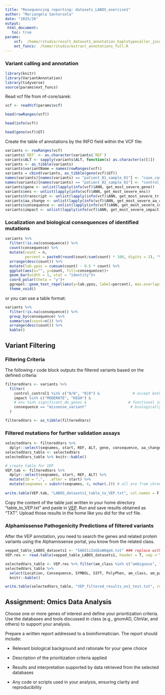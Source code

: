 ```yaml
---
title: "Resequencing reporting: datasets_LABOS_exercise1"
author: "Mariangela Santorsola"
date: "2025/26"
output:
 html_document:
   toc: true
params:
    vcf:  /home/rstudio/result_dataset1_annotation_haplotypecaller_joint_variant_calling_joint_germline_recalibrated_snpEff.ann.vcf.gz
    ext_funcs:  /home/rstudio/extract_annotations_full.R
---
```

### Variant calling and annotation
```r
library(knitr)
library(VariantAnnotation)
library(tidyverse)
source(params$ext_funcs)
```

Read vcf file from nf-core/sarek:
```r
vcf <- readVcf(params$vcf)
```


```r
head(rowRanges(vcf))
```

```r
head(info(vcf))
```


```r
head(geno(vcf)$GT)
```


Create the table of annotations by the INFO field within the VCF file:

```r
variants <- rowRanges(vcf)
variants$`REF` <- as.character(variants$`REF`)
variants$ALT <- sapply(variants$ALT, function(x) as.character(x)[1])
variants <- as_tibble(variants)
variants$variantName = names(rowRanges(vcf))
variants = cbind(variants, as_tibble(geno(vcf)$GT))
names(variants)[names(variants) == "patient_01_sample_01"] <- "case_case1"
names(variants)[names(variants) == "patient_02_sample_02"] <- "control_control1"
variants$gene <- unlist(lapply(info(vcf)$ANN, get_most_severe_gene))
variants$ens <- unlist(lapply(info(vcf)$ANN, get_most_severe_ens))
variants$transcript <- unlist(lapply(info(vcf)$ANN, get_most_severe_tr))
variants$aa_change <- unlist(lapply(info(vcf)$ANN, get_most_severe_aa_change))
variants$consequence <- unlist(lapply(info(vcf)$ANN, get_most_severe_consequence))
variants$impact <- unlist(lapply(info(vcf)$ANN, get_most_severe_impact))
```

### Localization and biological consequences of identified mutations


```r
variants %>%
  filter(!is.na(consequence)) %>%
  count(consequence) %>%
  mutate(count = n,
         percent = paste0(round(count/sum(count) * 100, digits = 2), "%"))%>%
  arrange(desc(count)) %>%
  mutate(lab.ypos = cumsum(count) - 0.5 * count) %>%
  ggplot(aes(x="", y=count, fill=consequence))+
  geom_bar(width = 1, stat = "identity")+
  coord_polar(theta = "y")+
  ggrepel::geom_text_repel(aes(y=lab.ypos, label=percent), max.overlaps = Inf)+
  theme_void()
```
 
 or you can use a table format:
 
```r
variants %>%
  filter(!is.na(consequence)) %>%
  group_by(consequence) %>%
  summarise(count=n()) %>%
  arrange(desc(count)) %>%
  kable()
```


## Variant Filtering
### Filtering Criteria

The following *r* code block outputs the filtered variants based on the defined criteria:

```r
filteredVars <- variants %>%
  filter(
    control_control1 %in% c("0/0", "0|0") &               # accept both phased and unphased reference genotypes
    impact %in% c("MODERATE", "HIGH") &
    # ens %in% significant_de_genes &                   # functional impact filter
    consequence == "missense_variant"                    # biologically relevant variant type
  )

filteredVars <- as_tibble(filteredVars)
```

### Filtered mutations for further validation assays

```r
selectedVars <- filteredVars %>%
  dplyr::select(seqnames, start, REF, ALT, gene, consequence, aa_change) 
selectedVars_table <- selectedVars 
selectedVars_table %>% knitr::kable()

```


```r
# create table for VEP
VEP.tab <- filteredVars %>%
  dplyr::select(seqnames, start, REF, ALT) %>%
  mutate(ID = ".",  .after = start) %>%
  mutate(seqnames = substr(seqnames, 4, nchar(.))) # all are from chromosome 21 and VEP does not accept "chr"
  
write.table(VEP.tab, "LABOS_datasets1_table_to_VEP.txt", col.names = F, row.names = F, quote = FALSE)
```

Copy the content of the table just written in your home directory "table_to_VEP.txt" and paste in [VEP](https://www.ensembl.org/Homo_sapiens/Tools/VEP). Run and save results obtained as "TXT". Upload those results in the home like you did for the vcf file.

### Alphamissense Pathogenicity Predictions of filtered variants
After the VEP annotation, you need to search the genes and related protein variants using the Alphamissense portal, you know from the related class.

```r

vepped_table_LABOS_datasets1 <- "5A6X1iZoGEuW8qmX.txt" ### replace with the vepped .txt output
VEP.res <- read.table(vepped_table_LABOS_datasets1, header = T, sep ='\t',comment.char = "") # the file name is randomly chosen when you download it from VEP

```


```r
selectedVars_table <- VEP.res %>% filter(am_class %in% c("ambiguous", "likely_pathogenic")) 
selectedVars_table %>% 
  select(Location, Consequence, SYMBOL, SIFT, PolyPhen, am_class, am_pathogenicity, LOEUF) %>% 
  knitr::kable()


```

```r
write.table(selectedVars_table, "VEP_filtered_results_ex1_test.txt", row.names = F, quote = FALSE)
```

## Assignment: Omics Data Analysis

Choose one or more genes of interest and define your prioritization criteria. Use the databases and tools discussed in class (e.g., gnomAD, ClinVar, and others) to support your analysis.

Prepare a written report addressed to a bioinformatician. The report should include:

- Relevant biological background and rationale for your gene choice

- Description of the prioritization criteria applied

- Results and interpretation supported by data retrieved from the selected databases

- Any code or scripts used in your analysis, ensuring clarity and reproducibility
